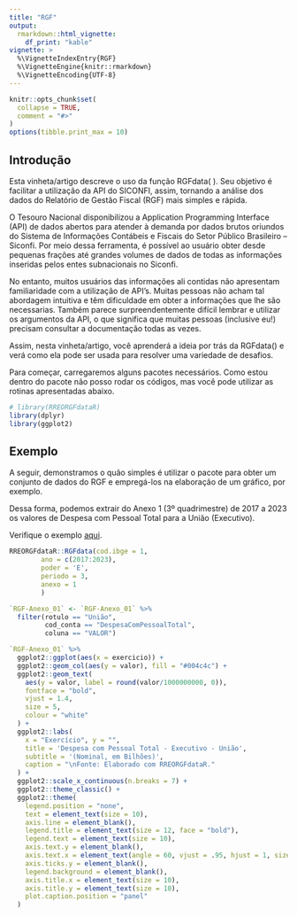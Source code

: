 ```yaml
---
title: "RGF"
output: 
  rmarkdown::html_vignette:
    df_print: "kable"
vignette: >
  %\VignetteIndexEntry{RGF}
  %\VignetteEngine{knitr::rmarkdown}
  %\VignetteEncoding{UTF-8}
---
```


```r
knitr::opts_chunk$set(
  collapse = TRUE,
  comment = "#>"
)
options(tibble.print_max = 10)
```

## Introdução

Esta vinheta/artigo descreve o uso da função RGFdata( ). Seu objetivo é facilitar a utilização da API do SICONFI, assim, tornando a análise dos dados do Relatório de Gestão Fiscal (RGF) mais simples e rápida.

O Tesouro Nacional disponibilizou a Application Programming Interface (API) de dados abertos para atender à demanda por dados brutos oriundos do Sistema de Informações Contábeis e Fiscais do Setor Público Brasileiro – Siconfi. Por meio dessa ferramenta, é possível ao usuário obter desde pequenas frações até grandes volumes de dados de todas as informações inseridas pelos entes subnacionais no Siconfi.

No entanto, muitos usuários das informações ali contidas não apresentam familiaridade com a utilização de API's. Muitas pessoas não acham tal abordagem intuitiva e têm dificuldade em obter a informações que lhe são necessarias. Também parece surpreendentemente difícil lembrar e utilizar os argumentos da API, o que significa que muitas pessoas (inclusive eu!) precisam consultar a documentação todas as vezes.

Assim, nesta vinheta/artigo, você aprenderá a ideia por trás da RGFdata() e verá como ela pode ser usada para resolver uma variedade de desafios.

Para começar, carregaremos alguns pacotes necessários. Como estou dentro do pacote não posso rodar os códigos, mas você pode utilizar as rotinas apresentadas abaixo.


```r
# library(RREORGFdataR)
library(dplyr)
library(ggplot2)
```

## Exemplo

A seguir, demonstramos o quão simples é utilizar o pacote para obter um conjunto de dados do RGF e empregá-los na elaboração de um gráfico, por exemplo. 

Dessa forma, podemos extrair do Anexo 1 (3º quadrimestre) de 2017 a 2023 os valores de Despesa com Pessoal Total para a União (Executivo).

Verifique o exemplo [aqui](https://natanaelsl.com.br/project/rreorgf_pkg/).

```r
RREORGFdataR::RGFdata(cod.ibge = 1,
        ano = c(2017:2023),
        poder = 'E',
        periodo = 3,
        anexo = 1
        ) 

`RGF-Anexo_01` <- `RGF-Anexo_01` %>%
  filter(rotulo == "União",
         cod_conta == "DespesaComPessoalTotal",
         coluna == "VALOR")

`RGF-Anexo_01` %>%
  ggplot2::ggplot(aes(x = exercicio)) +
  ggplot2::geom_col(aes(y = valor), fill = "#004c4c") +
  ggplot2::geom_text(
    aes(y = valor, label = round(valor/1000000000, 0)),
    fontface = "bold",
    vjust = 1.4,
    size = 5,
    colour = "white"
  ) +
  ggplot2::labs(
    x = "Exercício", y = "",
    title = 'Despesa com Pessoal Total - Executivo - União',
    subtitle = '(Nominal, em Bilhões)',
    caption = "\nFonte: Elaborado com RREORGFdataR."
  ) +
  ggplot2::scale_x_continuous(n.breaks = 7) +
  ggplot2::theme_classic() +
  ggplot2::theme(
    legend.position = "none",
    text = element_text(size = 10),
    axis.line = element_blank(),
    legend.title = element_text(size = 12, face = "bold"),
    legend.text = element_text(size = 10),
    axis.text.y = element_blank(),
    axis.text.x = element_text(angle = 60, vjust = .95, hjust = 1, size = 8),
    axis.ticks.y = element_blank(),
    legend.background = element_blank(),
    axis.title.x = element_text(size = 10),
    axis.title.y = element_text(size = 10),
    plot.caption.position = "panel"
  )
```
